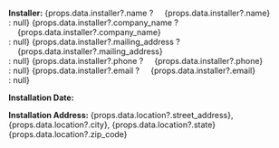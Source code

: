 **Installer:**
{props.data.installer?.name ? <span>&nbsp;&nbsp;&nbsp;&nbsp;{props.data.installer?.name}<br /></span> : null} 
{props.data.installer?.company_name ? <span>&nbsp;&nbsp;&nbsp;&nbsp;{props.data.installer?.company_name}<br /></span> : null}
{props.data.installer?.mailing_address ? <span>&nbsp;&nbsp;&nbsp;&nbsp;{props.data.installer?.mailing_address}<br /></span> : null}
{props.data.installer?.phone ? <span>&nbsp;&nbsp;&nbsp;&nbsp;{props.data.installer?.phone} <br /></span>: null}
{props.data.installer?.email ? <span>&nbsp;&nbsp;&nbsp;&nbsp;{props.data.installer?.email} <br /></span>: null} 

**Installation Date:** <DateStr date={props.data.install_date} />

**Installation Address:** {props.data.location?.street_address}, {props.data.location?.city}, {props.data.location?.state} {props.data.location?.zip_code}